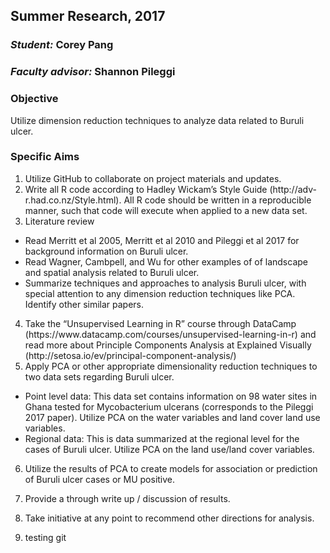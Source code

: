 ## Summer Research, 2017

### _Student:_ Corey Pang
### _Faculty advisor:_ Shannon Pileggi


### Objective
Utilize dimension reduction techniques to analyze data related to Buruli ulcer.

### Specific Aims
1.  Utilize GitHub to collaborate on project materials and updates.
2.  Write all R code according to Hadley Wickam's Style Guide (http://adv-r.had.co.nz/Style.html).  All R code should be written in a reproducible manner, such that code will execute when applied to a new data set. 
3.  Literature review  
+  Read Merritt et al 2005, Merritt et al 2010 and Pileggi et al 2017 for background information on Buruli ulcer.
+  Read Wagner, Cambpell, and Wu for other examples of of landscape and spatial analysis related to Buruli ulcer.  
+  Summarize techniques and approaches to analysis Buruli ulcer, with special attention to any dimension reduction techniques like PCA.  Identify other similar papers.
4.  Take the "Unsupervised Learning in R" course through DataCamp (https://www.datacamp.com/courses/unsupervised-learning-in-r) and read more about Principle Components Analysis at Explained Visually (http://setosa.io/ev/principal-component-analysis/)
5.  Apply PCA or other appropriate dimensionality reduction techniques to two data sets regarding Buruli ulcer.  
+  Point level data:  This data set contains information on 98 water sites in Ghana tested for Mycobacterium ulcerans (corresponds to the Pileggi 2017 paper).  Utilize PCA on the water variables and land cover land use variables.
+  Regional data:  This is data summarized at the regional level for the cases of Buruli ulcer.  Utilize PCA on the land use/land cover variables.
6.  Utilize the results of PCA to create models for association or prediction of Buruli ulcer cases or MU positive.
7.  Provide a through write up / discussion of results.
8.  Take initiative at any point to recommend other directions for analysis.


9. testing git



